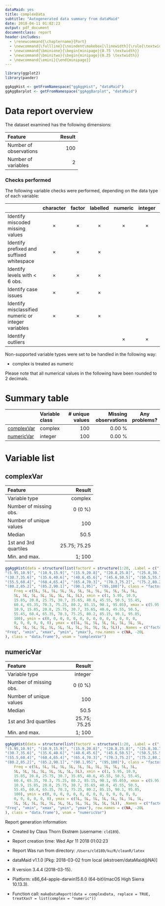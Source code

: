 ```yaml
---
dataMaid: yes
title: complexData
subtitle: "Autogenerated data summary from dataMaid"
date: 2018-04-11 01:02:23
output: pdf_document
documentclass: report
header-includes:
  - \renewcommand{\chaptername}{Part}
  - \newcommand{\fullline}{\noindent\makebox[\linewidth]{\rule{\textwidth}{0.4pt}}}
  - \newcommand{\bminione}{\begin{minipage}{0.75 \textwidth}}
  - \newcommand{\bminitwo}{\begin{minipage}{0.25 \textwidth}}
  - \newcommand{\emini}{\end{minipage}}
---
```

```r
library(ggplot2)
library(pander)
```
```r
ggAggHist <- getFromNamespace("ggAggHist", "dataMaid")
ggAggBarplot <- getFromNamespace("ggAggBarplot", "dataMaid")
```
# Data report overview
The dataset examined has the following dimensions:


---------------------------------
Feature                    Result
------------------------ --------
Number of observations        100

Number of variables             2
---------------------------------




### Checks performed
The following variable checks were performed, depending on the data type of each variable:

----------------------------------------------------------------------------------------------------------------------------------
&nbsp;                                                 character    factor    labelled   numeric    integer    logical     Date   
----------------------------------------------------- ----------- ---------- ---------- ---------- ---------- --------- ----------
Identify miscoded missing values                       $\times$    $\times$   $\times$   $\times$   $\times$             $\times$ 

Identify prefixed and suffixed whitespace              $\times$    $\times$   $\times$                                            

Identify levels with < 6 obs.                          $\times$    $\times$   $\times$                                            

Identify case issues                                   $\times$    $\times$   $\times$                                            

Identify misclassified numeric or integer variables    $\times$    $\times$   $\times$                                            

Identify outliers                                                                        $\times$   $\times$             $\times$ 
----------------------------------------------------------------------------------------------------------------------------------




Non-supported variable types were set to be handled in the following way:


* complex is treated as numeric


Please note that all numerical values in the following have been rounded to 2 decimals.


# Summary table

----------------------------------------------------------------------------------------
&nbsp;         Variable class     # unique values   Missing observations  Any problems? 
-------------- ---------------- ----------------- ---------------------- ---------------
[complexVar]   complex                        100                 0.00 %                

[numericVar]   integer                        100                 0.00 %                
----------------------------------------------------------------------------------------




# Variable list
## complexVar

\bminione

----------------------------------------
Feature                           Result
------------------------- --------------
Variable type                    complex

Number of missing obs.           0 (0 %)

Number of unique values              100

Median                              50.5

1st and 3rd quartiles       25.75; 75.25

Min. and max.                     1; 100
----------------------------------------


\emini
\bminitwo
```r
ggAggHist(data = structure(list(factorV = structure(1:20, .Label = c("[1,5.95]", 
"(5.95,10.9]", "(10.9,15.9]", "(15.9,20.8]", "(20.8,25.8]", "(25.8,30.7]", 
"(30.7,35.6]", "(35.6,40.6]", "(40.6,45.6]", "(45.6,50.5]", "(50.5,55.5]", 
"(55.5,60.4]", "(60.4,65.4]", "(65.4,70.3]", "(70.3,75.2]", "(75.2,80.2]", 
"(80.2,85.2]", "(85.2,90.1]", "(90.1,95]", "(95,100]"), class = "factor"), 
    Freq = c(5L, 5L, 5L, 5L, 5L, 5L, 5L, 5L, 5L, 5L, 5L, 5L, 
    5L, 5L, 5L, 5L, 5L, 5L, 5L, 5L), xmin = c(1, 5.95, 10.9, 
    15.85, 20.8, 25.75, 30.7, 35.65, 40.6, 45.55, 50.5, 55.45, 
    60.4, 65.35, 70.3, 75.25, 80.2, 85.15, 90.1, 95.05), xmax = c(5.95, 
    10.9, 15.85, 20.8, 25.75, 30.7, 35.65, 40.6, 45.55, 50.5, 
    55.45, 60.4, 65.35, 70.3, 75.25, 80.2, 85.15, 90.1, 95.05, 
    100), ymin = c(0, 0, 0, 0, 0, 0, 0, 0, 0, 0, 0, 0, 0, 0, 
    0, 0, 0, 0, 0, 0), ymax = c(5L, 5L, 5L, 5L, 5L, 5L, 5L, 5L, 
    5L, 5L, 5L, 5L, 5L, 5L, 5L, 5L, 5L, 5L, 5L, 5L)), .Names = c("factorV", 
"Freq", "xmin", "xmax", "ymin", "ymax"), row.names = c(NA, -20L
), class = "data.frame"), vnam = "complexVar")
```
\emini




\fullline

## numericVar

\bminione

----------------------------------------
Feature                           Result
------------------------- --------------
Variable type                    integer

Number of missing obs.           0 (0 %)

Number of unique values              100

Median                              50.5

1st and 3rd quartiles       25.75; 75.25

Min. and max.                     1; 100
----------------------------------------


\emini
\bminitwo
```r
ggAggHist(data = structure(list(factorV = structure(1:20, .Label = c("[1,5.95]", 
"(5.95,10.9]", "(10.9,15.9]", "(15.9,20.8]", "(20.8,25.8]", "(25.8,30.7]", 
"(30.7,35.6]", "(35.6,40.6]", "(40.6,45.6]", "(45.6,50.5]", "(50.5,55.5]", 
"(55.5,60.4]", "(60.4,65.4]", "(65.4,70.3]", "(70.3,75.2]", "(75.2,80.2]", 
"(80.2,85.2]", "(85.2,90.1]", "(90.1,95]", "(95,100]"), class = "factor"), 
    Freq = c(5L, 5L, 5L, 5L, 5L, 5L, 5L, 5L, 5L, 5L, 5L, 5L, 
    5L, 5L, 5L, 5L, 5L, 5L, 5L, 5L), xmin = c(1, 5.95, 10.9, 
    15.85, 20.8, 25.75, 30.7, 35.65, 40.6, 45.55, 50.5, 55.45, 
    60.4, 65.35, 70.3, 75.25, 80.2, 85.15, 90.1, 95.05), xmax = c(5.95, 
    10.9, 15.85, 20.8, 25.75, 30.7, 35.65, 40.6, 45.55, 50.5, 
    55.45, 60.4, 65.35, 70.3, 75.25, 80.2, 85.15, 90.1, 95.05, 
    100), ymin = c(0, 0, 0, 0, 0, 0, 0, 0, 0, 0, 0, 0, 0, 0, 
    0, 0, 0, 0, 0, 0), ymax = c(5L, 5L, 5L, 5L, 5L, 5L, 5L, 5L, 
    5L, 5L, 5L, 5L, 5L, 5L, 5L, 5L, 5L, 5L, 5L, 5L)), .Names = c("factorV", 
"Freq", "xmin", "xmax", "ymin", "ymax"), row.names = c(NA, -20L
), class = "data.frame"), vnam = "numericVar")
```
\emini




\fullline



Report generation information:

 *  Created by Claus Thorn Ekstrøm (username: `cld189`).

 *  Report creation time: Wed Apr 11 2018 01:02:23

 *  Report Was run from directory: `/Users/cld189/ku/R/cleanR/latex`

 *  dataMaid v1.1.0 [Pkg: 2018-03-02 from local (ekstroem/dataMaid@NA)]

 *  R version 3.4.4 (2018-03-15).

 *  Platform: x86_64-apple-darwin15.6.0 (64-bit)(macOS High Sierra 10.13.3).

 *  Function call: `makeDataReport(data = complexData, replace = TRUE, treatXasY = list(complex = "numeric"))`

